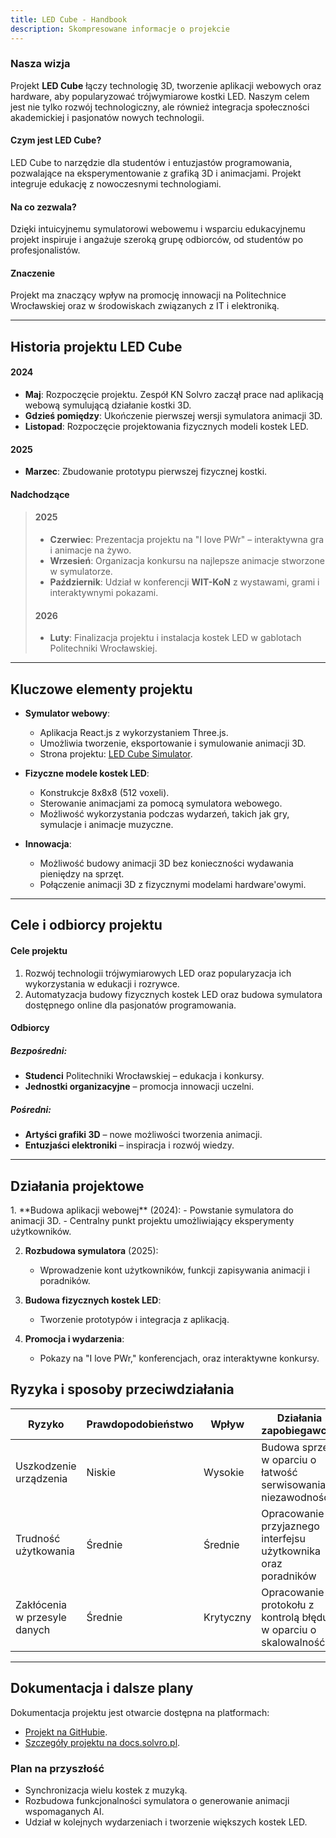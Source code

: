 ```yaml
---
title: LED Cube - Handbook
description: Skompresowane informacje o projekcie
---
```



### Nasza wizja

Projekt **LED Cube** łączy technologię 3D, tworzenie aplikacji webowych oraz hardware, aby popularyzować trójwymiarowe kostki LED. Naszym celem jest nie tylko rozwój technologiczny, ale również integracja społeczności akademickiej i pasjonatów nowych technologii.

#### Czym jest LED Cube?

LED Cube to narzędzie dla studentów i entuzjastów programowania, pozwalające na eksperymentowanie z grafiką 3D i animacjami. Projekt integruje edukację z nowoczesnymi technologiami.

#### Na co zezwala?

Dzięki intuicyjnemu symulatorowi webowemu i wsparciu edukacyjnemu projekt inspiruje i angażuje szeroką grupę odbiorców, od studentów po profesjonalistów.

#### Znaczenie

Projekt ma znaczący wpływ na promocję innowacji na Politechnice Wrocławskiej oraz w środowiskach związanych z IT i elektroniką.

---

## Historia projektu LED Cube

#### 2024

- **Maj**: Rozpoczęcie projektu. Zespół KN Solvro zaczął prace nad aplikacją webową symulującą działanie kostki 3D.
- **Gdzieś pomiędzy**: Ukończenie pierwszej wersji symulatora animacji 3D.
- **Listopad**: Rozpoczęcie projektowania fizycznych modeli kostek LED.

#### 2025

- **Marzec**: Zbudowanie prototypu pierwszej fizycznej kostki.

#### Nadchodzące

> #### 2025
>
> - **Czerwiec**: Prezentacja projektu na "I love PWr" – interaktywna gra i animacje na żywo.
> - **Wrzesień**: Organizacja konkursu na najlepsze animacje stworzone w symulatorze.
> - **Październik**: Udział w konferencji **WIT-KoN** z wystawami, grami i interaktywnymi pokazami.
>
> #### 2026
>
> - **Luty**: Finalizacja projektu i instalacja kostek LED w gablotach Politechniki Wrocławskiej.

---

## Kluczowe elementy projektu

- **Symulator webowy**:

  - Aplikacja React.js z wykorzystaniem Three.js.
  - Umożliwia tworzenie, eksportowanie i symulowanie animacji 3D.
  - Strona projektu: [LED Cube Simulator](https://ledcube.solvro.pl).

- **Fizyczne modele kostek LED**:

  - Konstrukcje 8x8x8 (512 voxeli).
  - Sterowanie animacjami za pomocą symulatora webowego.
  - Możliwość wykorzystania podczas wydarzeń, takich jak gry, symulacje i animacje muzyczne.

- **Innowacja**:
  - Możliwość budowy animacji 3D bez konieczności wydawania pieniędzy na sprzęt.
  - Połączenie animacji 3D z fizycznymi modelami hardware'owymi.

---

## Cele i odbiorcy projektu

#### Cele projektu

1. Rozwój technologii trójwymiarowych LED oraz popularyzacja ich wykorzystania w edukacji i rozrywce.
2. Automatyzacja budowy fizycznych kostek LED oraz budowa symulatora dostępnego online dla pasjonatów programowania.

#### Odbiorcy

##### Bezpośredni:

- **Studenci** Politechniki Wrocławskiej – edukacja i konkursy.
- **Jednostki organizacyjne** – promocja innowacji uczelni.

##### Pośredni:

- **Artyści grafiki 3D** – nowe możliwości tworzenia animacji.
- **Entuzjaści elektroniki** – inspiracja i rozwój wiedzy.

---

## Działania projektowe

<Steps>
1. **Budowa aplikacji webowej** (2024):  
   - Powstanie symulatora do animacji 3D.
   - Centralny punkt projektu umożliwiający eksperymenty użytkowników.

2. **Rozbudowa symulatora** (2025):

   - Wprowadzenie kont użytkowników, funkcji zapisywania animacji i poradników.

3. **Budowa fizycznych kostek LED**:

   - Tworzenie prototypów i integracja z aplikacją.

4. **Promocja i wydarzenia**:
   - Pokazy na "I love PWr," konferencjach, oraz interaktywne konkursy.

</Steps>

## Ryzyka i sposoby przeciwdziałania

| Ryzyko                       | Prawdopodobieństwo | Wpływ     | Działania zapobiegawcze                                         |
| ---------------------------- | ------------------ | --------- | --------------------------------------------------------------- |
| Uszkodzenie urządzenia       | Niskie             | Wysokie   | Budowa sprzętu w oparciu o łatwość serwisowania i niezawodność  |
| Trudność użytkowania         | Średnie            | Średnie   | Opracowanie przyjaznego interfejsu użytkownika oraz poradników  |
| Zakłócenia w przesyle danych | Średnie            | Krytyczny | Opracowanie protokołu z kontrolą błędu w oparciu o skalowalność |

---

## Dokumentacja i dalsze plany

Dokumentacja projektu jest otwarcie dostępna na platformach:

- [Projekt na GitHubie](https://github.com/solvro/ledcube).
- [Szczegóły projektu na docs.solvro.pl](https://docs.solvro.pl).

### Plan na przyszłość

- Synchronizacja wielu kostek z muzyką.
- Rozbudowa funkcjonalności symulatora o generowanie animacji wspomaganych AI.
- Udział w kolejnych wydarzeniach i tworzenie większych kostek LED.
